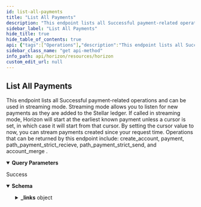 ```yaml
---
id: list-all-payments
title: "List All Payments"
description: "This endpoint lists all Successful payment-related operations and can be used in streaming mode. Streaming mode allows you to listen for new payments as they are added to the Stellar ledger. If called in streaming mode, Horizon will start at the earliest known payment unless a cursor is set, in which case it will start from that cursor. By setting the cursor value to now, you can stream payments created since your request time. Operations that can be returned by this endpoint include: create_account, payment, path_payment_strict_recieve, path_payment_strict_send, and account_merge ."
sidebar_label: "List All Payments"
hide_title: true
hide_table_of_contents: true
api: {"tags":["Operations"],"description":"This endpoint lists all Successful payment-related operations and can be used in streaming mode. Streaming mode allows you to listen for new payments as they are added to the Stellar ledger. If called in streaming mode, Horizon will start at the earliest known payment unless a cursor is set, in which case it will start from that cursor. By setting the cursor value to now, you can stream payments created since your request time. Operations that can be returned by this endpoint include: create_account, payment, path_payment_strict_recieve, path_payment_strict_send, and account_merge .","operationId":"ListAllPayments","parameters":[{"name":"cursor","in":"query","required":false,"description":"A number that points to a specific location in a collection of responses and is pulled from the paging_token value of a record.","schema":{"type":"integer","example":6606617478959105}},{"name":"order","in":"query","required":false,"description":"A designation of the order in which records should appear. Options include asc (ascending) or desc (descending). If this argument isn’t set, it defaults to asc.","schema":{"type":"string","enum":["asc","desc"]}},{"name":"limit","in":"query","required":false,"description":"The maximum number of records returned. The limit can range from 1 to 200 - an upper limit that is hardcoded in Horizon for performance reasons. If this argument isn’t designated, it defaults to 10.","schema":{"type":"integer","example":10}},{"name":"include_failed","in":"query","required":false,"description":"Set to true to include failed operations in results. Options include true and false.","schema":{"type":"boolean","enum":[true,false]}},{"name":"join","in":"query","required":false,"description":"Set to transactions to include the transactions which created each of the operations in the response."}],"x-supports-streaming":true,"responses":{"200":{"description":"Success","content":{"application/json":{"schema":{"allOf":[{"type":"object","properties":{"_links":{"type":"object","properties":{"self":{"type":"object","properties":{"href":{"type":"string","format":"link"},"templated":{"type":"boolean"}},"required":["href"],"title":"link"},"next":{"type":"object","properties":{"href":{"type":"string","format":"link"},"templated":{"type":"boolean"}},"required":["href"],"title":"link"},"prev":{"type":"object","properties":{"href":{"type":"string","format":"link"},"templated":{"type":"boolean"}},"required":["href"],"title":"link"}}}},"title":"Links"},{"oneOf":[{"type":"object","properties":{"_links":{"type":"object","properties":{"self":{"type":"object","properties":{"href":{"type":"string","format":"link"},"templated":{"type":"boolean"}},"required":["href"],"title":"link"},"transaction":{"type":"object","properties":{"href":{"type":"string","format":"link"},"templated":{"type":"boolean"}},"required":["href"],"title":"link"},"effects":{"type":"object","properties":{"href":{"type":"string","format":"link"},"templated":{"type":"boolean"}},"required":["href"],"title":"link"},"succeeds":{"type":"object","properties":{"href":{"type":"string","format":"link"},"templated":{"type":"boolean"}},"required":["href"],"title":"link"},"precedes":{"type":"object","properties":{"href":{"type":"string","format":"link"},"templated":{"type":"boolean"}},"required":["href"],"title":"link"}},"required":["self","transaction","effects","succeeds","precedes"]},"id":{"type":"string","title":"id"},"paging_token":{"type":"string"},"transaction_successful":{"type":"boolean"},"source_account":{"type":"string","pattern":"G[A-Z0-9]{55}","title":"address"},"type":{"type":"string","example":"create_account"},"type_i":{"type":"number","example":0},"created_at":{"type":"string"},"transaction_hash":{"type":"string"},"starting_balance":{"type":"string"},"funder":{"type":"string","pattern":"G[A-Z0-9]{55}","title":"address"},"account":{"type":"string","pattern":"G[A-Z0-9]{55}","title":"address"}},"required":["id","paging_token","transaction_successful","source_account","type","type_i","created_at","transaction_hash","starting_balance","funder","account"],"title":"CreateAccount"},{"type":"object","properties":{"_embedded":{"type":"object","properties":{"records":{"type":"array","items":{"type":"object","properties":{"_links":{"type":"object","properties":{"self":{"type":"object","properties":{"href":{"type":"string","format":"link"},"templated":{"type":"boolean"}},"required":["href"],"title":"link"},"transaction":{"type":"object","properties":{"href":{"type":"string","format":"link"},"templated":{"type":"boolean"}},"required":["href"],"title":"link"},"effects":{"type":"object","properties":{"href":{"type":"string","format":"link"},"templated":{"type":"boolean"}},"required":["href"],"title":"link"},"succeeds":{"type":"object","properties":{"href":{"type":"string","format":"link"},"templated":{"type":"boolean"}},"required":["href"],"title":"link"},"precedes":{"type":"object","properties":{"href":{"type":"string","format":"link"},"templated":{"type":"boolean"}},"required":["href"],"title":"link"}},"required":["self","transaction","effects","succeeds","precedes"]},"id":{"type":"string","title":"id"},"paging_token":{"type":"string"},"transaction_successful":{"type":"boolean"},"source_account":{"type":"string","pattern":"G[A-Z0-9]{55}","title":"address"},"type":{"type":"string","example":"payment"},"type_i":{"type":"string"},"created_at":{"type":"string"},"transaction_hash":{"type":"string"},"asset_type":{"type":"string"},"asset_code":{"enum":["native","credit_alphanum4","credit_alphanum12"]},"asset_issuer":{"type":"string","pattern":"G[A-Z0-9]{55}","title":"address"},"from":{"type":"string","pattern":"G[A-Z0-9]{55}","title":"address"},"to":{"type":"string","pattern":"G[A-Z0-9]{55}","title":"address"},"amount":{"type":"string"}},"required":["id","paging_token","transaction_successful","source_account","type","type_i","created_at","transaction_hash","asset_type","from","to","amount"]}}}}},"title":"Payment"},{"type":"object","properties":{"_links":{"type":"object","properties":{"self":{"type":"object","properties":{"href":{"type":"string","format":"link"},"templated":{"type":"boolean"}},"required":["href"],"title":"link"},"transaction":{"type":"object","properties":{"href":{"type":"string","format":"link"},"templated":{"type":"boolean"}},"required":["href"],"title":"link"},"effects":{"type":"object","properties":{"href":{"type":"string","format":"link"},"templated":{"type":"boolean"}},"required":["href"],"title":"link"},"succeeds":{"type":"object","properties":{"href":{"type":"string","format":"link"},"templated":{"type":"boolean"}},"required":["href"],"title":"link"},"precedes":{"type":"object","properties":{"href":{"type":"string","format":"link"},"templated":{"type":"boolean"}},"required":["href"],"title":"link"}},"required":["self","transaction","effects","succeeds","precedes"]},"id":{"type":"string","title":"id"},"paging_token":{"type":"string"},"transaction_successful":{"type":"boolean"},"source_account":{"type":"string","pattern":"G[A-Z0-9]{55}","title":"address"},"type":{"type":"string","example":"path_payment_strict_receive"},"type_i":{"type":"number","example":2},"created_at":{"type":"string"},"transaction_hash":{"type":"string"},"asset_type":{"type":"string","enum":["native","credit_alphanum4","credit_alphanum12"]},"asset_code":{"type":"string"},"asset_issuer":{"type":"string","pattern":"G[A-Z0-9]{55}","title":"address"},"from":{"type":"string","pattern":"G[A-Z0-9]{55}","title":"address"},"to":{"type":"string","pattern":"G[A-Z0-9]{55}","title":"address"},"amount":{"type":"string"},"path":{"type":"array","items":{"type":"object","properties":{"asset_type":{"type":"string","enum":["native","credit_alphanum4","credit_alphanum12"]},"asset_code":{"type":"string"},"asset_issuer":{"type":"string","pattern":"G[A-Z0-9]{55}","title":"address"}}}},"source_amount":{"type":"string"},"destination_min":{"type":"string"},"source_asset_type":{"type":"string"},"source_asset_code":{"type":"string"},"source_asset_issuer":{"type":"string","pattern":"G[A-Z0-9]{55}","title":"address"}},"required":["id","paging_token","transaction_successful","source_account","type","type_i","created_at","transaction_hash","from","to","amount","path","source_amount","destination_min"],"title":"PathPaymentStrictReceive"},{"type":"object","properties":{"_links":{"type":"object","properties":{"self":{"type":"object","properties":{"href":{"type":"string","format":"link"},"templated":{"type":"boolean"}},"required":["href"],"title":"link"},"transaction":{"type":"object","properties":{"href":{"type":"string","format":"link"},"templated":{"type":"boolean"}},"required":["href"],"title":"link"},"effects":{"type":"object","properties":{"href":{"type":"string","format":"link"},"templated":{"type":"boolean"}},"required":["href"],"title":"link"},"succeeds":{"type":"object","properties":{"href":{"type":"string","format":"link"},"templated":{"type":"boolean"}},"required":["href"],"title":"link"},"precedes":{"type":"object","properties":{"href":{"type":"string","format":"link"},"templated":{"type":"boolean"}},"required":["href"],"title":"link"}},"required":["self","transaction","effects","succeeds","precedes"]},"id":{"type":"string","title":"id"},"paging_token":{"type":"string"},"transaction_successful":{"type":"boolean"},"source_account":{"type":"string","pattern":"G[A-Z0-9]{55}","title":"address"},"type":{"type":"string","example":"path_payment_strict_send"},"type_i":{"type":"number","example":13},"created_at":{"type":"string"},"transaction_hash":{"type":"string"},"asset_type":{"type":"string","enum":["native","credit_alphanum4","credit_alphanum12"]},"asset_code":{"type":"string"},"asset_issuer":{"type":"string","pattern":"G[A-Z0-9]{55}","title":"address"},"from":{"type":"string","pattern":"G[A-Z0-9]{55}","title":"address"},"to":{"type":"string","pattern":"G[A-Z0-9]{55}","title":"address"},"amount":{"type":"string"},"path":{"type":"array","items":{"type":"object","properties":{"asset_type":{"type":"string","enum":["native","credit_alphanum4","credit_alphanum12"]},"asset_code":{"type":"string"},"asset_issuer":{"type":"string","pattern":"G[A-Z0-9]{55}","title":"address"}}}},"source_amount":{"type":"string"},"source_max":{"type":"string"},"source_asset_type":{"type":"string"},"source_asset_code":{"type":"string"},"source_asset_issuer":{"type":"string","pattern":"G[A-Z0-9]{55}","title":"address"}},"required":["id","paging_token","transaction_successful","source_account","type","type_i","created_at","transaction_hash","from","to","amount","path","source_amount","source_asset_type"],"title":"PathPaymentStrictSend"},{"type":"object","properties":{"_links":{"type":"object","properties":{"self":{"type":"object","properties":{"href":{"type":"string","format":"link"},"templated":{"type":"boolean"}},"required":["href"],"title":"link"},"transaction":{"type":"object","properties":{"href":{"type":"string","format":"link"},"templated":{"type":"boolean"}},"required":["href"],"title":"link"},"effects":{"type":"object","properties":{"href":{"type":"string","format":"link"},"templated":{"type":"boolean"}},"required":["href"],"title":"link"},"succeeds":{"type":"object","properties":{"href":{"type":"string","format":"link"},"templated":{"type":"boolean"}},"required":["href"],"title":"link"},"precedes":{"type":"object","properties":{"href":{"type":"string","format":"link"},"templated":{"type":"boolean"}},"required":["href"],"title":"link"}},"required":["self","transaction","effects","succeeds","precedes"]},"id":{"type":"string","title":"id"},"paging_token":{"type":"string"},"transaction_successful":{"type":"boolean"},"source_account":{"type":"string","pattern":"G[A-Z0-9]{55}","title":"address"},"type":{"type":"string","example":"account_merge"},"type_i":{"type":"number","example":8},"created_at":{"type":"string"},"transaction_hash":{"type":"string"},"account":{"type":"string","pattern":"G[A-Z0-9]{55}","title":"address"},"into":{"type":"string","pattern":"G[A-Z0-9]{55}","title":"address"}},"required":["id","paging_token","transaction_successful","source_account","type","type_i","created_at","transaction_hash","account","into"],"title":"AccountMerge"}]}]},"examples":{"ListAllPayments":{"value":{"_links":{"self":{"href":"https://horizon.stellar.org/payments?cursor=&limit=3&order=asc"},"next":{"href":"https://horizon.stellar.org/payments?cursor=33676838572033&limit=3&order=asc"},"prev":{"href":"https://horizon.stellar.org/payments?cursor=12884905985&limit=3&order=desc"}},"_embedded":{"records":[{"_links":{"self":{"href":"https://horizon.stellar.org/operations/12884905985"},"transaction":{"href":"https://horizon.stellar.org/transactions/3389e9f0f1a65f19736cacf544c2e825313e8447f569233bb8db39aa607c8889"},"effects":{"href":"https://horizon.stellar.org/operations/12884905985/effects"},"succeeds":{"href":"https://horizon.stellar.org/effects?order=desc&cursor=12884905985"},"precedes":{"href":"https://horizon.stellar.org/effects?order=asc&cursor=12884905985"}},"id":"12884905985","paging_token":"12884905985","transaction_successful":true,"source_account":"GAAZI4TCR3TY5OJHCTJC2A4QSY6CJWJH5IAJTGKIN2ER7LBNVKOCCWN7","type":"create_account","type_i":0,"created_at":"2015-09-30T17:15:54Z","transaction_hash":"3389e9f0f1a65f19736cacf544c2e825313e8447f569233bb8db39aa607c8889","starting_balance":"20.0000000","funder":"GAAZI4TCR3TY5OJHCTJC2A4QSY6CJWJH5IAJTGKIN2ER7LBNVKOCCWN7","account":"GALPCCZN4YXA3YMJHKL6CVIECKPLJJCTVMSNYWBTKJW4K5HQLYLDMZTB"},{"_links":{"self":{"href":"https://horizon.stellar.org/operations/12884905986"},"transaction":{"href":"https://horizon.stellar.org/transactions/3389e9f0f1a65f19736cacf544c2e825313e8447f569233bb8db39aa607c8889"},"effects":{"href":"https://horizon.stellar.org/operations/12884905986/effects"},"succeeds":{"href":"https://horizon.stellar.org/effects?order=desc&cursor=12884905986"},"precedes":{"href":"https://horizon.stellar.org/effects?order=asc&cursor=12884905986"}},"id":"12884905986","paging_token":"12884905986","transaction_successful":true,"source_account":"GAAZI4TCR3TY5OJHCTJC2A4QSY6CJWJH5IAJTGKIN2ER7LBNVKOCCWN7","type":"payment","type_i":1,"created_at":"2015-09-30T17:15:54Z","transaction_hash":"3389e9f0f1a65f19736cacf544c2e825313e8447f569233bb8db39aa607c8889","asset_type":"native","from":"GAAZI4TCR3TY5OJHCTJC2A4QSY6CJWJH5IAJTGKIN2ER7LBNVKOCCWN7","to":"GALPCCZN4YXA3YMJHKL6CVIECKPLJJCTVMSNYWBTKJW4K5HQLYLDMZTB","amount":"99999999959.9999700"},{"_links":{"self":{"href":"https://horizon.stellar.org/operations/33676838572033"},"transaction":{"href":"https://horizon.stellar.org/transactions/2db4b22ca018119c5027a80578813ffcf582cda4aa9e31cd92b43cf1bda4fc5a"},"effects":{"href":"https://horizon.stellar.org/operations/33676838572033/effects"},"succeeds":{"href":"https://horizon.stellar.org/effects?order=desc&cursor=33676838572033"},"precedes":{"href":"https://horizon.stellar.org/effects?order=asc&cursor=33676838572033"}},"id":"33676838572033","paging_token":"33676838572033","transaction_successful":true,"source_account":"GALPCCZN4YXA3YMJHKL6CVIECKPLJJCTVMSNYWBTKJW4K5HQLYLDMZTB","type":"create_account","type_i":0,"created_at":"2015-10-01T04:15:01Z","transaction_hash":"2db4b22ca018119c5027a80578813ffcf582cda4aa9e31cd92b43cf1bda4fc5a","starting_balance":"20.0000000","funder":"GALPCCZN4YXA3YMJHKL6CVIECKPLJJCTVMSNYWBTKJW4K5HQLYLDMZTB","account":"GAP2KHWUMOHY7IO37UJY7SEBIITJIDZS5DRIIQRPEUT4VUKHZQGIRWS4"}]}}}}}}}},"extensions":[{"key":"x-supports-streaming","value":true}],"method":"get","path":"/payments","servers":[{"url":"https://horizon.stellar.org","description":"The main network"},{"url":"https://horizon-testnet.stellar.org","description":"The test network"}],"info":{"title":"Horizon","version":"0.0.1"},"postman":{"name":"List All Payments","description":{"content":"This endpoint lists all Successful payment-related operations and can be used in streaming mode. Streaming mode allows you to listen for new payments as they are added to the Stellar ledger. If called in streaming mode, Horizon will start at the earliest known payment unless a cursor is set, in which case it will start from that cursor. By setting the cursor value to now, you can stream payments created since your request time. Operations that can be returned by this endpoint include: create_account, payment, path_payment_strict_recieve, path_payment_strict_send, and account_merge .","type":"text/plain"},"url":{"path":["payments"],"host":["{{baseUrl}}"],"query":[{"disabled":false,"description":{"content":"A number that points to a specific location in a collection of responses and is pulled from the paging_token value of a record.","type":"text/plain"},"key":"cursor","value":""},{"disabled":false,"description":{"content":"A designation of the order in which records should appear. Options include asc (ascending) or desc (descending). If this argument isn’t set, it defaults to asc.","type":"text/plain"},"key":"order","value":""},{"disabled":false,"description":{"content":"The maximum number of records returned. The limit can range from 1 to 200 - an upper limit that is hardcoded in Horizon for performance reasons. If this argument isn’t designated, it defaults to 10.","type":"text/plain"},"key":"limit","value":""},{"disabled":false,"description":{"content":"Set to true to include failed operations in results. Options include true and false.","type":"text/plain"},"key":"include_failed","value":""},{"description":{"content":"Set to transactions to include the transactions which created each of the operations in the response.","type":"text/plain"},"key":"join","value":""}],"variable":[]},"header":[{"key":"Accept","value":"application/json"}],"method":"GET"}}
sidebar_class_name: "get api-method"
info_path: api/horizon/resources/horizon
custom_edit_url: null
---
```



## List All Payments



This endpoint lists all Successful payment-related operations and can be used in streaming mode. Streaming mode allows you to listen for new payments as they are added to the Stellar ledger. If called in streaming mode, Horizon will start at the earliest known payment unless a cursor is set, in which case it will start from that cursor. By setting the cursor value to now, you can stream payments created since your request time. Operations that can be returned by this endpoint include: create_account, payment, path_payment_strict_recieve, path_payment_strict_send, and account_merge .

<details style={{"marginBottom":"1rem"}} data-collapsed={false} open={true}><summary style={{}}><strong>Query Parameters</strong></summary><div><ul><ParamsItem className={"paramsItem"} param={{"name":"cursor","in":"query","required":false,"description":"A number that points to a specific location in a collection of responses and is pulled from the paging_token value of a record.","schema":{"type":"integer","example":6606617478959105}}}></ParamsItem><ParamsItem className={"paramsItem"} param={{"name":"order","in":"query","required":false,"description":"A designation of the order in which records should appear. Options include asc (ascending) or desc (descending). If this argument isn’t set, it defaults to asc.","schema":{"type":"string","enum":["asc","desc"]}}}></ParamsItem><ParamsItem className={"paramsItem"} param={{"name":"limit","in":"query","required":false,"description":"The maximum number of records returned. The limit can range from 1 to 200 - an upper limit that is hardcoded in Horizon for performance reasons. If this argument isn’t designated, it defaults to 10.","schema":{"type":"integer","example":10}}}></ParamsItem><ParamsItem className={"paramsItem"} param={{"name":"include_failed","in":"query","required":false,"description":"Set to true to include failed operations in results. Options include true and false.","schema":{"type":"boolean","enum":[true,false]}}}></ParamsItem><ParamsItem className={"paramsItem"} param={{"name":"join","in":"query","required":false,"description":"Set to transactions to include the transactions which created each of the operations in the response."}}></ParamsItem></ul></div></details><div><ApiTabs><TabItem label={"200"} value={"200"}><div>

Success

</div><div><MimeTabs schemaType={"response"}><TabItem label={"application/json"} value={"application/json"}><SchemaTabs><TabItem label={"Schema"} value={"Schema"}><details style={{}} data-collapsed={false} open={true}><summary style={{"textAlign":"left"}}><strong>Schema</strong></summary><div style={{"textAlign":"left","marginLeft":"1rem"}}></div><ul style={{"marginLeft":"1rem"}}><SchemaItem collapsible={true} className={"schemaItem"}><details style={{}}><summary style={{}}><strong>_links</strong><span style={{"opacity":"0.6"}}> object</span></summary><div style={{"marginLeft":"1rem"}}><SchemaItem collapsible={true} className={"schemaItem"}><details style={{}}><summary style={{}}><strong>self</strong><span style={{"opacity":"0.6"}}> object</span></summary><div style={{"marginLeft":"1rem"}}><SchemaItem collapsible={false} name={"href"} required={true} schemaName={"link"} qualifierMessage={undefined} schema={{"type":"string","format":"link"}}></SchemaItem><SchemaItem collapsible={false} name={"templated"} required={false} schemaName={"boolean"} qualifierMessage={undefined} schema={{"type":"boolean"}}></SchemaItem></div></details></SchemaItem><SchemaItem collapsible={true} className={"schemaItem"}><details style={{}}><summary style={{}}><strong>next</strong><span style={{"opacity":"0.6"}}> object</span></summary><div style={{"marginLeft":"1rem"}}><SchemaItem collapsible={false} name={"href"} required={true} schemaName={"link"} qualifierMessage={undefined} schema={{"type":"string","format":"link"}}></SchemaItem><SchemaItem collapsible={false} name={"templated"} required={false} schemaName={"boolean"} qualifierMessage={undefined} schema={{"type":"boolean"}}></SchemaItem></div></details></SchemaItem><SchemaItem collapsible={true} className={"schemaItem"}><details style={{}}><summary style={{}}><strong>prev</strong><span style={{"opacity":"0.6"}}> object</span></summary><div style={{"marginLeft":"1rem"}}><SchemaItem collapsible={false} name={"href"} required={true} schemaName={"link"} qualifierMessage={undefined} schema={{"type":"string","format":"link"}}></SchemaItem><SchemaItem collapsible={false} name={"templated"} required={false} schemaName={"boolean"} qualifierMessage={undefined} schema={{"type":"boolean"}}></SchemaItem></div></details></SchemaItem></div></details></SchemaItem></ul></details></TabItem><TabItem label={"Example (from schema)"} value={"Example (from schema)"}><ResponseSamples responseExample={"{\n  \"_links\": {\n    \"self\": {\n      \"href\": \"string\",\n      \"templated\": true\n    },\n    \"next\": {\n      \"href\": \"string\",\n      \"templated\": true\n    },\n    \"prev\": {\n      \"href\": \"string\",\n      \"templated\": true\n    },\n    \"transaction\": {\n      \"href\": \"string\",\n      \"templated\": true\n    },\n    \"effects\": {\n      \"href\": \"string\",\n      \"templated\": true\n    },\n    \"succeeds\": {\n      \"href\": \"string\",\n      \"templated\": true\n    },\n    \"precedes\": {\n      \"href\": \"string\",\n      \"templated\": true\n    }\n  },\n  \"id\": \"string\",\n  \"paging_token\": \"string\",\n  \"transaction_successful\": true,\n  \"source_account\": \"string\",\n  \"type\": \"create_account\",\n  \"type_i\": 0,\n  \"created_at\": \"string\",\n  \"transaction_hash\": \"string\",\n  \"starting_balance\": \"string\",\n  \"funder\": \"string\",\n  \"account\": \"string\"\n}"} language={"json"}></ResponseSamples></TabItem><TabItem label={"ListAllPayments"} value={"ListAllPayments"}><ResponseSamples responseExample={"{\n  \"_links\": {\n    \"self\": {\n      \"href\": \"https://horizon.stellar.org/payments?cursor=&limit=3&order=asc\"\n    },\n    \"next\": {\n      \"href\": \"https://horizon.stellar.org/payments?cursor=33676838572033&limit=3&order=asc\"\n    },\n    \"prev\": {\n      \"href\": \"https://horizon.stellar.org/payments?cursor=12884905985&limit=3&order=desc\"\n    }\n  },\n  \"_embedded\": {\n    \"records\": [\n      {\n        \"_links\": {\n          \"self\": {\n            \"href\": \"https://horizon.stellar.org/operations/12884905985\"\n          },\n          \"transaction\": {\n            \"href\": \"https://horizon.stellar.org/transactions/3389e9f0f1a65f19736cacf544c2e825313e8447f569233bb8db39aa607c8889\"\n          },\n          \"effects\": {\n            \"href\": \"https://horizon.stellar.org/operations/12884905985/effects\"\n          },\n          \"succeeds\": {\n            \"href\": \"https://horizon.stellar.org/effects?order=desc&cursor=12884905985\"\n          },\n          \"precedes\": {\n            \"href\": \"https://horizon.stellar.org/effects?order=asc&cursor=12884905985\"\n          }\n        },\n        \"id\": \"12884905985\",\n        \"paging_token\": \"12884905985\",\n        \"transaction_successful\": true,\n        \"source_account\": \"GAAZI4TCR3TY5OJHCTJC2A4QSY6CJWJH5IAJTGKIN2ER7LBNVKOCCWN7\",\n        \"type\": \"create_account\",\n        \"type_i\": 0,\n        \"created_at\": \"2015-09-30T17:15:54Z\",\n        \"transaction_hash\": \"3389e9f0f1a65f19736cacf544c2e825313e8447f569233bb8db39aa607c8889\",\n        \"starting_balance\": \"20.0000000\",\n        \"funder\": \"GAAZI4TCR3TY5OJHCTJC2A4QSY6CJWJH5IAJTGKIN2ER7LBNVKOCCWN7\",\n        \"account\": \"GALPCCZN4YXA3YMJHKL6CVIECKPLJJCTVMSNYWBTKJW4K5HQLYLDMZTB\"\n      },\n      {\n        \"_links\": {\n          \"self\": {\n            \"href\": \"https://horizon.stellar.org/operations/12884905986\"\n          },\n          \"transaction\": {\n            \"href\": \"https://horizon.stellar.org/transactions/3389e9f0f1a65f19736cacf544c2e825313e8447f569233bb8db39aa607c8889\"\n          },\n          \"effects\": {\n            \"href\": \"https://horizon.stellar.org/operations/12884905986/effects\"\n          },\n          \"succeeds\": {\n            \"href\": \"https://horizon.stellar.org/effects?order=desc&cursor=12884905986\"\n          },\n          \"precedes\": {\n            \"href\": \"https://horizon.stellar.org/effects?order=asc&cursor=12884905986\"\n          }\n        },\n        \"id\": \"12884905986\",\n        \"paging_token\": \"12884905986\",\n        \"transaction_successful\": true,\n        \"source_account\": \"GAAZI4TCR3TY5OJHCTJC2A4QSY6CJWJH5IAJTGKIN2ER7LBNVKOCCWN7\",\n        \"type\": \"payment\",\n        \"type_i\": 1,\n        \"created_at\": \"2015-09-30T17:15:54Z\",\n        \"transaction_hash\": \"3389e9f0f1a65f19736cacf544c2e825313e8447f569233bb8db39aa607c8889\",\n        \"asset_type\": \"native\",\n        \"from\": \"GAAZI4TCR3TY5OJHCTJC2A4QSY6CJWJH5IAJTGKIN2ER7LBNVKOCCWN7\",\n        \"to\": \"GALPCCZN4YXA3YMJHKL6CVIECKPLJJCTVMSNYWBTKJW4K5HQLYLDMZTB\",\n        \"amount\": \"99999999959.9999700\"\n      },\n      {\n        \"_links\": {\n          \"self\": {\n            \"href\": \"https://horizon.stellar.org/operations/33676838572033\"\n          },\n          \"transaction\": {\n            \"href\": \"https://horizon.stellar.org/transactions/2db4b22ca018119c5027a80578813ffcf582cda4aa9e31cd92b43cf1bda4fc5a\"\n          },\n          \"effects\": {\n            \"href\": \"https://horizon.stellar.org/operations/33676838572033/effects\"\n          },\n          \"succeeds\": {\n            \"href\": \"https://horizon.stellar.org/effects?order=desc&cursor=33676838572033\"\n          },\n          \"precedes\": {\n            \"href\": \"https://horizon.stellar.org/effects?order=asc&cursor=33676838572033\"\n          }\n        },\n        \"id\": \"33676838572033\",\n        \"paging_token\": \"33676838572033\",\n        \"transaction_successful\": true,\n        \"source_account\": \"GALPCCZN4YXA3YMJHKL6CVIECKPLJJCTVMSNYWBTKJW4K5HQLYLDMZTB\",\n        \"type\": \"create_account\",\n        \"type_i\": 0,\n        \"created_at\": \"2015-10-01T04:15:01Z\",\n        \"transaction_hash\": \"2db4b22ca018119c5027a80578813ffcf582cda4aa9e31cd92b43cf1bda4fc5a\",\n        \"starting_balance\": \"20.0000000\",\n        \"funder\": \"GALPCCZN4YXA3YMJHKL6CVIECKPLJJCTVMSNYWBTKJW4K5HQLYLDMZTB\",\n        \"account\": \"GAP2KHWUMOHY7IO37UJY7SEBIITJIDZS5DRIIQRPEUT4VUKHZQGIRWS4\"\n      }\n    ]\n  }\n}"} language={"json"}></ResponseSamples></TabItem></SchemaTabs></TabItem></MimeTabs></div></TabItem></ApiTabs></div>
      